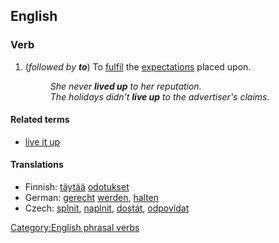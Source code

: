 ==English==

===Verb===
{{en-verb|inf=to [[live]] [[up]]|lives up|living up|lived up}}

# {{intransitive}} (''followed by '''to''''') To [[fulfil]] the [[expectation]]s placed upon.
#:''She never '''lived up''' to her reputation.''
#:''The holidays didn't '''live up''' to the advertiser's claims.''

====Related terms====
*[[live it up]]
====Translations====
{{trans-top|To fulfil the expectations placed upon}}
*Finnish: [[täytää]] [[odotus|odotukset]]
*German: [[gerecht]] [[werden]], [[halten]]
*Czech: [[splnit]], [[naplnit]], [[dostát]], [[odpovídat]]
{{trans-mid}}
{{trans-bottom}}

[[Category:English phrasal verbs]]